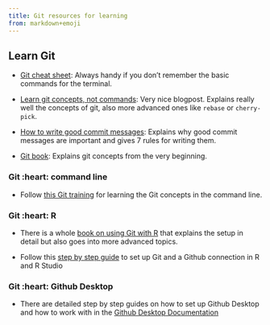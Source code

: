 ```yaml
---
title: Git resources for learning
from: markdown+emoji
---
```


## Learn Git

- [Git cheat sheet](https://education.github.com/git-cheat-sheet-education.pdf): Always handy if you don't remember the basic commands for the 
terminal.

- [Learn git concepts, not commands](https://dev.to/unseenwizzard/learn-git-concepts-not-commands-4gjc): Very nice blogpost. Explains really well the concepts of git, also more advanced ones like `rebase` or `cherry-pick`.

- [How to write good commit messages](https://cbea.ms/git-commit/): Explains why good commit messages are important and gives 7 rules for writing them.

- [Git book](https://git-scm.com/book/en/v2): Explains git concepts from the very beginning.

### Git :heart: command line

- Follow [this Git training](https://github.com/UnseenWizzard/git_training) for learning the Git
concepts in the command line. 

### Git :heart: R

- There is a whole [book on using Git with R](https://happygitwithr.com/) that 
explains the setup in detail but also goes into more advanced topics.

- Follow this [step by step guide](https://rfortherestofus.com/2021/02/how-to-use-git-github-with-r/)
to set up Git and a Github connection in R and R Studio

### Git :heart: Github Desktop

- There are detailed step by step guides on how to set up Github Desktop and how to
work with in the [Github Desktop Documentation](https://docs.github.com/desktop)